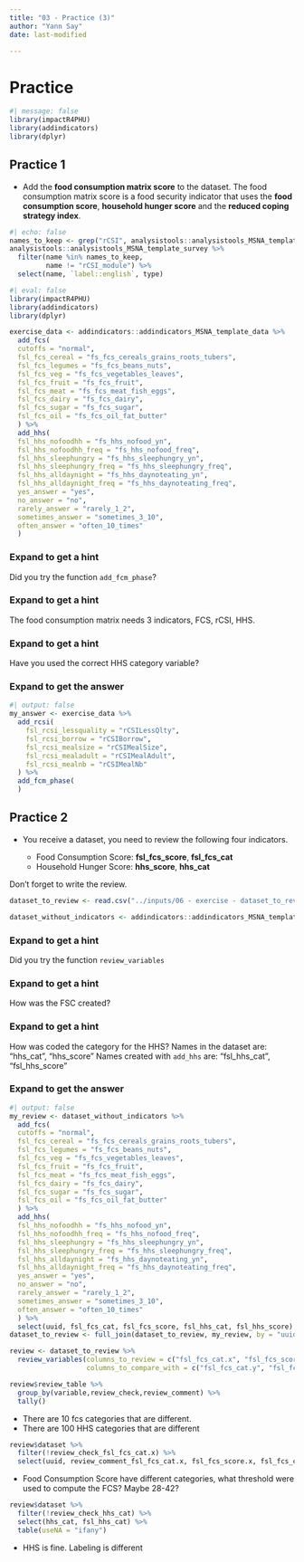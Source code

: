 ```yaml
---
title: "03 - Practice (3)"
author: "Yann Say"
date: last-modified

---
```

# Practice 

```r
#| message: false
library(impactR4PHU)
library(addindicators)
library(dplyr)
```

## Practice 1

- Add the **food consumption matrix score** to the dataset. The food consumption matrix score is a food security indicator that uses the **food consumption score**, **household hunger score** and the **reduced coping strategy index**.

```r
#| echo: false
names_to_keep <- grep("rCSI", analysistools::analysistools_MSNA_template_survey$name, value = T)
analysistools::analysistools_MSNA_template_survey %>% 
  filter(name %in% names_to_keep,
         name != "rCSI_module") %>% 
  select(name, `label::english`, type) 
```

```r
#| eval: false
library(impactR4PHU)
library(addindicators)
library(dplyr)
```

```r
exercise_data <- addindicators::addindicators_MSNA_template_data %>%
  add_fcs(
  cutoffs = "normal",
  fsl_fcs_cereal = "fs_fcs_cereals_grains_roots_tubers",
  fsl_fcs_legumes = "fs_fcs_beans_nuts",
  fsl_fcs_veg = "fs_fcs_vegetables_leaves",
  fsl_fcs_fruit = "fs_fcs_fruit",
  fsl_fcs_meat = "fs_fcs_meat_fish_eggs",
  fsl_fcs_dairy = "fs_fcs_dairy",
  fsl_fcs_sugar = "fs_fcs_sugar",
  fsl_fcs_oil = "fs_fcs_oil_fat_butter"
  ) %>%
  add_hhs(
  fsl_hhs_nofoodhh = "fs_hhs_nofood_yn",
  fsl_hhs_nofoodhh_freq = "fs_hhs_nofood_freq",
  fsl_hhs_sleephungry = "fs_hhs_sleephungry_yn",
  fsl_hhs_sleephungry_freq = "fs_hhs_sleephungry_freq",
  fsl_hhs_alldaynight = "fs_hhs_daynoteating_yn",
  fsl_hhs_alldaynight_freq = "fs_hhs_daynoteating_freq",
  yes_answer = "yes",
  no_answer = "no",
  rarely_answer = "rarely_1_2",
  sometimes_answer = "sometimes_3_10",
  often_answer = "often_10_times"
  )
```

::: {.callout-note collapse="true" appearance="minimal"}
### Expand to get a hint

Did you try the function `add_fcm_phase`?
:::

::: {.callout-note collapse="true" appearance="minimal"}
### Expand to get a hint

The food consumption matrix needs 3 indicators, FCS, rCSI, HHS.
:::

::: {.callout-note collapse="true" appearance="minimal"}
### Expand to get a hint

Have you used the correct HHS category variable?
:::

::: {.callout-tip collapse="true" appearance="minimal"}
### Expand to get the answer

```r
#| output: false
my_answer <- exercise_data %>% 
  add_rcsi(
    fsl_rcsi_lessquality = "rCSILessQlty",
    fsl_rcsi_borrow = "rCSIBorrow",
    fsl_rcsi_mealsize = "rCSIMealSize",
    fsl_rcsi_mealadult = "rCSIMealAdult",
    fsl_rcsi_mealnb = "rCSIMealNb"
  ) %>%
  add_fcm_phase(
  )
```
:::

## Practice 2

- You receive a dataset, you need to review the following four indicators.

  - Food Consumption Score: **fsl_fcs_score**, **fsl_fcs_cat**
  - Household Hunger Score: **hhs_score**, **hhs_cat**
  
Don't forget to write the review.

```r
dataset_to_review <- read.csv("../inputs/06 - exercise - dataset_to_review.csv")

dataset_without_indicators <- addindicators::addindicators_MSNA_template_data
```

::: {.callout-note collapse="true" appearance="minimal"}
### Expand to get a hint

Did you try the function `review_variables`
:::

::: {.callout-note collapse="true" appearance="minimal"}
### Expand to get a hint

How was the FSC created?
:::

::: {.callout-note collapse="true" appearance="minimal"}
### Expand to get a hint

How was coded the category for the HHS? 
Names in the dataset are: "hhs_cat", "hhs_score"
Names created with `add_hhs` are: "fsl_hhs_cat", "fsl_hhs_score"
:::

::: {.callout-tip collapse="true" appearance="minimal"}
### Expand to get the answer

```r
#| output: false
my_review <- dataset_without_indicators %>% 
  add_fcs(
  cutoffs = "normal",
  fsl_fcs_cereal = "fs_fcs_cereals_grains_roots_tubers",
  fsl_fcs_legumes = "fs_fcs_beans_nuts",
  fsl_fcs_veg = "fs_fcs_vegetables_leaves",
  fsl_fcs_fruit = "fs_fcs_fruit",
  fsl_fcs_meat = "fs_fcs_meat_fish_eggs",
  fsl_fcs_dairy = "fs_fcs_dairy",
  fsl_fcs_sugar = "fs_fcs_sugar",
  fsl_fcs_oil = "fs_fcs_oil_fat_butter"
  ) %>%
  add_hhs(
  fsl_hhs_nofoodhh = "fs_hhs_nofood_yn",
  fsl_hhs_nofoodhh_freq = "fs_hhs_nofood_freq",
  fsl_hhs_sleephungry = "fs_hhs_sleephungry_yn",
  fsl_hhs_sleephungry_freq = "fs_hhs_sleephungry_freq",
  fsl_hhs_alldaynight = "fs_hhs_daynoteating_yn",
  fsl_hhs_alldaynight_freq = "fs_hhs_daynoteating_freq",
  yes_answer = "yes",
  no_answer = "no",
  rarely_answer = "rarely_1_2",
  sometimes_answer = "sometimes_3_10",
  often_answer = "often_10_times"
  ) %>% 
  select(uuid, fsl_fcs_cat, fsl_fcs_score, fsl_hhs_cat, fsl_hhs_score)
dataset_to_review <- full_join(dataset_to_review, my_review, by = "uuid")

review <- dataset_to_review %>% 
  review_variables(columns_to_review = c("fsl_fcs_cat.x", "fsl_fcs_score.x", "hhs_cat", "hhs_score"),
                   columns_to_compare_with = c("fsl_fcs_cat.y", "fsl_fcs_score.y", "fsl_hhs_cat", "fsl_hhs_score"))

review$review_table %>% 
  group_by(variable,review_check,review_comment) %>% 
  tally()
```

- There are 10 fcs categories that are different.
- There are 100 HHS categories that are different

```r
review$dataset %>% 
  filter(!review_check_fsl_fcs_cat.x) %>% 
  select(uuid, review_comment_fsl_fcs_cat.x, fsl_fcs_score.x, fsl_fcs_cat.x, fsl_fcs_cat.y)

```
- Food Consumption Score have different categories, what threshold were used to compute the FCS?  Maybe 28-42?


```r
review$dataset %>% 
  filter(!review_check_hhs_cat) %>% 
  select(hhs_cat, fsl_hhs_cat) %>% 
  table(useNA = "ifany")
```
- HHS is fine. Labeling is different
:::
